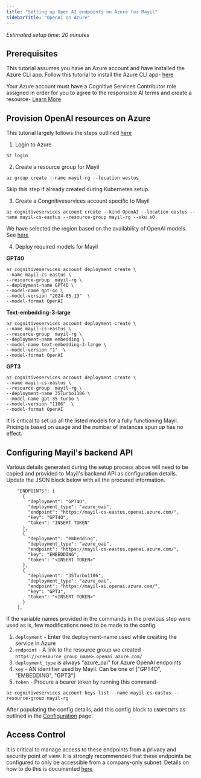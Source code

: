 ```yaml
---
title: "Setting up Open AI endpoints on Azure for Mayil"
sidebarTitle: "OpenAI on Azure"
---
```


*Estimated setup time: 20 minutes*

## Prerequisites

This tutorial assumes you have an Azure account and have installed the Azure CLI app. Follow this tutorial to install the Azure CLI app- [here](https://learn.microsoft.com/en-us/cli/azure/install-azure-cli)

Your Azure account must have a Cognitive Services Contributor role assigned in order for you to agree to the responsible AI terms and create a resource- [Learn More](https://learn.microsoft.com/en-us/azure/ai-services/openai/how-to/role-based-access-control)

## Provision OpenAI resources on Azure

This tutorial largely follows the steps outlined [here](https://learn.microsoft.com/en-us/azure/ai-services/openai/how-to/create-resource?pivots=web-portal)

1. Login to Azure

```
az login
```

2. Create a resource group for Mayil

```
az group create --name mayil-rg --location westus
```

Skip this step if already created during Kubernetes setup.

3. Create a Congnitiveservices account specific to Mayil


```
az cognitiveservices account create --kind OpenAI --location eastus --name mayil-cs-eastus --resource-group mayil-rg --sku s0
```

We have selected the region based on the availability of OpenAI models. See [here](https://learn.microsoft.com/en-us/azure/ai-services/openai/quotas-limits)

4. Deploy required models for Mayil


**GPT40**

```
az cognitiveservices account deployment create \
--name mayil-cs-eastus \
--resource-group  mayil-rg \
--deployment-name GPT4O \
--model-name gpt-4o \
--model-version "2024-05-13"  \
--model-format OpenAI
```

**Text-embedding-3-large**

```
az cognitiveservices account deployment create \
--name mayil-cs-eastus \
--resource-group  mayil-rg \
--deployment-name embedding \
--model-name text-embedding-3-large \
--model-version "1"  \
--model-format OpenAI
```

**GPT3**

```
az cognitiveservices account deployment create \
--name mayil-cs-eastus \
--resource-group  mayil-rg \
--deployment-name 35Turbo1106 \
--model-name gpt-35-turbo \
--model-version "1106"  \
--model-format OpenAI
```


It is critical to set up all the listed models for a fully functioning Mayil. Pricing is based on usage and the number of instances spun up has no effect.

## Configuring Mayil's backend API

Various details generated during the setup process above will need to be copied and provided to Mayil's backend API as configuration details. Update the JSON block below with all the procured information. 

```
    "ENDPOINTS": [
      {
        "deployment": "GPT4O",
        "deployment_type": "azure_oai",
        "endpoint": "https://mayil-cs-eastus.openai.azure.com/",
        "key": "GPT4O",
        "token": "INSERT TOKEN"
      },
      {
        "deployment": "embedding",
        "deployment_type": "azure_oai",
        "endpoint": "https://mayil-cs-eastus.openai.azure.com/",
        "key": "EMBEDDING",
        "token": "<INSERT TOKEN>"
      },
      {
        "deployment": "35Turbo1106",
        "deployment_type": "azure_oai",
        "endpoint": "https://mayil-ai.openai.azure.com/",
        "key": "GPT3",
        "token": "<INSERT TOKEN>"
      }
    ],
```



If the variable names provided in the commands in the previous step were used as is, few modifications need to be made to the config.

1. `deployment` - Enter the deployment-name used while creating the service in Azure
2. `endpoint` - A link to the resource group we created - `https://<resource_group_name>.openai.azure.com/`
3. `deployment_type` is always "azure_oai" for Azure OpenAI endpoints
4. `key` - AN identifier used by Mayil. Can be one of ["GPT4O", "EMBEDDING", "GPT3"]
5.  `token` - Procure a bearer token  by running this command-

```
az cognitiveservices account keys list --name mayil-cs-eastus --resource-group mayil-rg
```

After populating the config details, add this config block to `ENDPOINTS` as outlined in the [Configuration](./configuration) page.

## Access Control

It is critical to manage access to these endpoints from a privacy and security point of view. It is strongly recommended that these endpoints be configured to only be accessible from a company-only subnet. Details on how to do this is documented [here](https://learn.microsoft.com/en-us/azure/ai-services/cognitive-services-virtual-networks?tabs=azure-cli)
